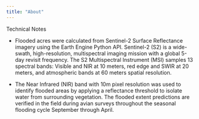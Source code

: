 ```yaml
---
title: "About"
---
```


Technical Notes

-   Flooded acres were calculated from Sentinel-2 Surface Reflectance imagery using the Earth Engine Python API. Sentinel-2 (S2) is a wide-swath, high-resolution, multispectral imaging mission with a global 5-day revisit frequency. The S2 Multispectral Instrument (MSI) samples 13 spectral bands: Visible and NIR at 10 meters, red edge and SWIR at 20 meters, and atmospheric bands at 60 meters spatial resolution.

-   The Near Infrared (NIR) band with 10m pixel resolution was used to identify flooded areas by applying a reflectance threshold to isolate water from surrounding vegetation. The flooded extent predictions are verified in the field during avian surveys throughout the seasonal flooding cycle September through April.
